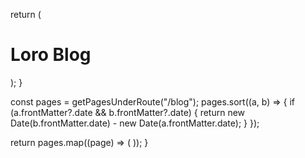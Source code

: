 
  return (
    <div className="max-w-screen-lg mx-auto pt-4 pb-8 mb-16 border-b border-gray-400 border-opacity-20 text-center">
      <h1>
        <span className="font-bold leading-tight lg:text-5xl">Loro Blog</span>
      </h1>
      <p className="text-center text-gray-500 dark:text-gray-400 font-space-grotesk"></p>
    </div>
  );
}

  const pages = getPagesUnderRoute("/blog");
  pages.sort((a, b) => {
    if (a.frontMatter?.date && b.frontMatter?.date) {
      return new Date(b.frontMatter.date) - new Date(a.frontMatter.date);
    }
  });

  return pages.map((page) => (
    <BlogPostCard key={page.route} page={page} />
  ));
}

<BlogHeader />
<BlogIndex />
